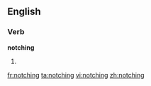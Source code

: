 ==English==

===Verb===
'''notching'''

# {{present participle of|[[notch]]}}

[[fr:notching]]
[[ta:notching]]
[[vi:notching]]
[[zh:notching]]